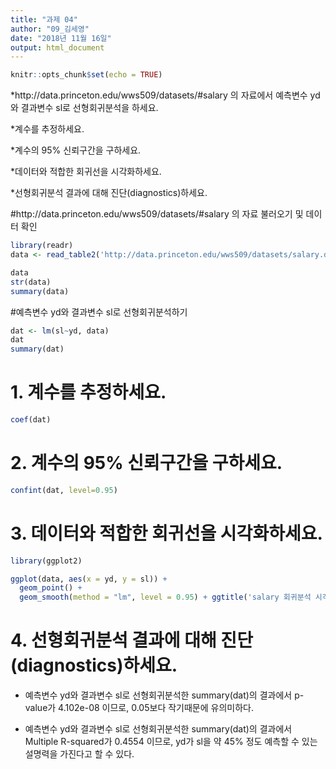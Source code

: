 ---
title: "과제 04"
author: "09_김세영"
date: "2018년 11월 16일"
output: html_document
---

```{r setup, include=FALSE}
knitr::opts_chunk$set(echo = TRUE)
```

*http://data.princeton.edu/wws509/datasets/#salary 의 자료에서 예측변수 yd와 결과변수 sl로 선형회귀분석을 하세요.

*계수를 추정하세요.

*계수의 95% 신뢰구간을 구하세요.

*데이터와 적합한 회귀선을 시각화하세요.

*선형회귀분석 결과에 대해 진단(diagnostics)하세요.

#http://data.princeton.edu/wws509/datasets/#salary 의 자료 불러오기 및 데이터 확인 
```{r}
library(readr)
data <- read_table2('http://data.princeton.edu/wws509/datasets/salary.dat')

data
str(data)
summary(data)
```

#예측변수 yd와 결과변수 sl로 선형회귀분석하기
```{r}
dat <- lm(sl~yd, data)
dat
summary(dat)
```

# 1. 계수를 추정하세요.
```{r}
coef(dat)
```

# 2. 계수의 95% 신뢰구간을 구하세요.
```{r}
confint(dat, level=0.95)
```

# 3. 데이터와 적합한 회귀선을 시각화하세요.
```{r}
library(ggplot2)

ggplot(data, aes(x = yd, y = sl)) +
  geom_point() +
  geom_smooth(method = "lm", level = 0.95) + ggtitle('salary 회귀분석 시각화') 
```

# 4. 선형회귀분석 결과에 대해 진단(diagnostics)하세요.

* 예측변수 yd와 결과변수 sl로 선형회귀분석한 summary(dat)의 결과에서 p-value가 4.102e-08 이므로, 0.05보다 작기때문에 유의미하다. 

* 예측변수 yd와 결과변수 sl로 선형회귀분석한 summary(dat)의 결과에서 Multiple R-squared가 0.4554 이므로, yd가 sl을 약 45% 정도 예측할 수 있는 설명력을 가진다고 할 수 있다. 